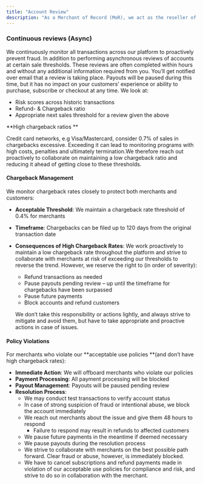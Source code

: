 ```yaml
---
title: "Account Review"
description: "As a Merchant of Record (MoR), we act as the reseller of digital goods and services. Therefore, we need to make sure that businesses using Mayar complies with our acceptable products & use policies. Combined with continuously monitoring, reviewing and preventing fraud, unacceptable use, bad actors and high risk accounts."
---
```


### **Continuous reviews (Async)**

We continuously monitor all transactions across our platform to proactively prevent fraud. In addition to performing asynchronous reviews of accounts at certain sale thresholds. These reviews are often completed within hours and without any additional information required from you. You’ll get notified over email that a review is taking place. Payouts will be paused during this time, but it has no impact on your customers’ experience or ability to purchase, subscribe or checkout at any time. We look at:

- Risk scores across historic transactions
- Refund- & Chargeback ratio
- Appropriate next sales threshold for a review given the above

**High chargeback ratios **

Credit card networks, e.g Visa/Mastercard, consider 0.7% of sales in chargebacks excessive. Exceeding it can lead to monitoring programs with high costs, penalties and ultimately termination.We therefore reach out proactively to collaborate on maintaining a low chargeback ratio and reducing it ahead of getting close to these thresholds.

#### **Chargeback Management**

We monitor chargeback rates closely to protect both merchants and customers:

- **Acceptable Threshold**: We maintain a chargeback rate threshold of 0.4% for merchants
- **Timeframe**: Chargebacks can be filed up to 120 days from the original transaction date
- **Consequences of High Chargeback Rates**: We work proactively to maintain a low chargeback rate throughout the platform and strive to collaborate with merchants at risk of exceeding our thresholds to reverse the trend. However, we reserve the right to (in order of severity):
  - Refund transactions as needed
  - Pause payouts pending review – up until the timeframe for chargebacks have been surpassed
  - Pause future payments
  - Block accounts and refund customers

  We don’t take this responsibility or actions lightly, and always strive to mitigate and avoid them, but have to take appropriate and proactive actions in case of issues.

#### **Policy Violations**

For merchants who violate our **acceptable use policies **(and don’t have high chargeback rates):

- **Immediate Action**: We will offboard merchants who violate our policies
- **Payment Processing**: All payment processing will be blocked
- **Payout Management**: Payouts will be paused pending review
- **Resolution Process**:
  - We may conduct test transactions to verify account status
  - In case of strong suspicion of fraud or intentional abuse, we block the account immediately
  - We reach out merchants about the issue and give them 48 hours to respond
    - Failure to respond may result in refunds to affected customers
  - We pause future payments in the meantime if deemed necessary
  - We pause payouts during the resolution process
  - We strive to collaborate with merchants on the best possible path forward. Clear fraud or abuse, however, is immediately blocked.
  - We have to cancel subscriptions and refund payments made in violation of our acceptable use policies for compliance and risk, and strive to do so in collaboration with the merchant.